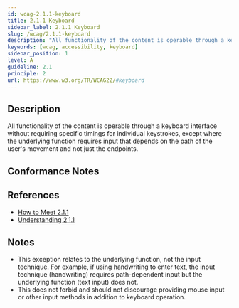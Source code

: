 ```yaml
---
id: wcag-2.1.1-keyboard
title: 2.1.1 Keyboard
sidebar_label: 2.1.1 Keyboard
slug: /wcag/2.1.1-keyboard
description: "All functionality of the content is operable through a keyboard interface without requiring specific timings for individual keystrokes, except where the underlying function requires input that depends on the path of the user's movement and not just the endpoints."
keywords: [wcag, accessibility, keyboard]
sidebar_position: 1
level: A
guideline: 2.1
principle: 2
url: https://www.w3.org/TR/WCAG22/#keyboard
---
```


## Description

All functionality of the content is operable through a keyboard interface without requiring specific timings for individual keystrokes, except where the underlying function requires input that depends on the path of the user's movement and not just the endpoints.

## Conformance Notes

<Project name="ads">
  <Unknown></Unknown>
</Project>

<Project name="scix">
  <Support></Support>
</Project>

## References

- [How to Meet 2.1.1](https://www.w3.org/WAI/WCAG22/quickref/#keyboard)
- [Understanding 2.1.1](https://www.w3.org/WAI/WCAG22/Understanding/keyboard.html)

## Notes

- This exception relates to the underlying function, not the input technique. For example, if using handwriting to enter text, the input technique (handwriting) requires path-dependent input but the underlying function (text input) does not.
- This does not forbid and should not discourage providing mouse input or other input methods in addition to keyboard operation.
